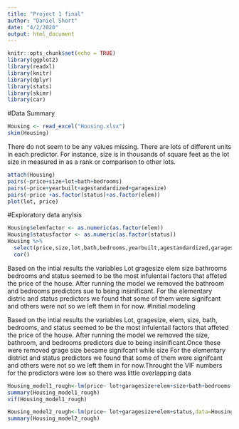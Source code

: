 ```yaml
---
title: "Project 1 final"
author: "Daniel Short"
date: "4/2/2020"
output: html_document
---
```


```r
knitr::opts_chunk$set(echo = TRUE)
library(ggplot2)
library(readxl)
library(knitr)
library(dplyr)
library(stats)
library(skimr)
library(car)
```

#Data Summary

```r
Housing <- read_excel("Housing.xlsx")
skim(Housing)
```

There do not seem to be any values missing. There are lots of different units in each predictor. For instance, size is in thousands of square feet as the lot size in measured in as a rank or comparison to other lots.
```r
attach(Housing)
pairs(~price+size+lot+bath+bedrooms)
pairs(~price+yearbuilt+agestandardized+garagesize)
pairs(~price +as.factor(status)+as.factor(elem))
plot(lot, price)
```


#Exploratory data anylsis
```r
Housing$elemfactor <- as.numeric(as.factor(elem))
Housing$statusfactor <- as.numeric(as.factor(status))
Housing %>%
  select(price,size,lot,bath,bedrooms,yearbuilt,agestandardized,garagesize, elemfactor, statusfactor) %>%
  cor()
```
Based on the intial results the variables Lot gragesize elem size bathrooms bedrooms and status seemed to be the most infulentail factors that affeted the price of the house. After running the model we removed the bathroom and bedrooms predictors sue to being insinificant. For the elementary distric and status predictors we found that some of them were signifcant and others were not so we left them in for now.
#Initial modeling


Based on the intial results the variables Lot, gragesize, elem, size, bath, bedrooms, and status seemed to be the most infulentail factors that affeted the price of the house. After running the model we removed the size, bathroom, and bedrooms predictors due to being insinificant.Once these were removed grage size became signifcant while size  For the elementary district and status predictors we found that some of them were signifcant and others were not so we left them in for now.Throught the VIF numbers for the predictors were low so there was little overlapping data

```r
Housing_model1_rough<-lm(price~ lot+garagesize+elem+size+bath+bedrooms+status,data=Housing)
summary(Housing_model1_rough)
vif(Housing_model1_rough)
```



```r
Housing_model2_rough<-lm(price~ lot+garagesize+elem+status,data=Housing)
summary(Housing_model2_rough)

```



























